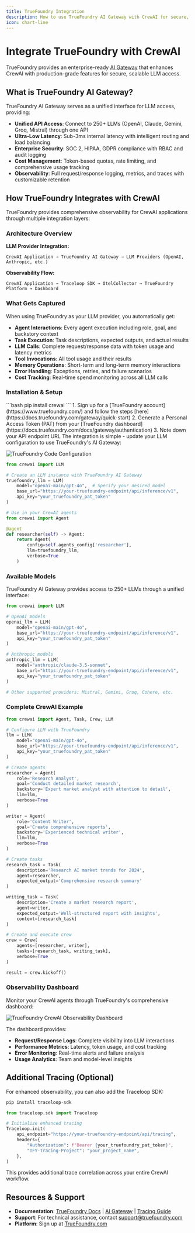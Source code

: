 ```yaml
---
title: TrueFoundry Integration
description: How to use TrueFoundry AI Gateway with CrewAI for secure, high-performance LLM access
icon: chart-line
---
```


# Integrate TrueFoundry with CrewAI

TrueFoundry provides an enterprise-ready [AI Gateway](https://www.truefoundry.com/ai-gateway) that enhances CrewAI with production-grade features for secure, scalable LLM access.

## What is TrueFoundry AI Gateway?

TrueFoundry AI Gateway serves as a unified interface for LLM access, providing:

- **Unified API Access**: Connect to 250+ LLMs (OpenAI, Claude, Gemini, Groq, Mistral) through one API
- **Ultra-Low Latency**: Sub-3ms internal latency with intelligent routing and load balancing  
- **Enterprise Security**: SOC 2, HIPAA, GDPR compliance with RBAC and audit logging
- **Cost Management**: Token-based quotas, rate limiting, and comprehensive usage tracking
- **Observability**: Full request/response logging, metrics, and traces with customizable retention

## How TrueFoundry Integrates with CrewAI

TrueFoundry provides comprehensive observability for CrewAI applications through multiple integration layers:

### Architecture Overview

**LLM Provider Integration:**
```
CrewAI Application → TrueFoundry AI Gateway → LLM Providers (OpenAI, Anthropic, etc.)
```

**Observability Flow:**
```
CrewAI Application → Traceloop SDK → OtelCollector → TrueFoundry Platform → Dashboard
```

### What Gets Captured

When using TrueFoundry as your LLM provider, you automatically get:

- **Agent Interactions**: Every agent execution including role, goal, and backstory context
- **Task Execution**: Task descriptions, expected outputs, and actual results  
- **LLM Calls**: Complete request/response data with token usage and latency metrics
- **Tool Invocations**: All tool usage and their results
- **Memory Operations**: Short-term and long-term memory interactions
- **Error Handling**: Exceptions, retries, and failure scenarios
- **Cost Tracking**: Real-time spend monitoring across all LLM calls

### Installation & Setup

<Steps>
<Step title="Install CrewAI">
```bash
pip install crewai
```
</Step>

<Step title="Get TrueFoundry API Access">
1. Sign up for a [TrueFoundry account](https://www.truefoundry.com/) and follow the steps [here](https://docs.truefoundry.com/gateway/quick-start)
2. Generate a Personal Access Token (PAT) from your [TrueFoundry dashboard](https://docs.truefoundry.com/docs/gateway/authentication)
3. Note down your API endpoint URL
</Step>

<Step title="Configure CrewAI with TrueFoundry">
The integration is simple - update your LLM configuration to use TrueFoundry's AI Gateway:

![TrueFoundry Code Configuration](/images/unified-code-tfy.png)

```python
from crewai import LLM

# Create an LLM instance with TrueFoundry AI Gateway
truefoundry_llm = LLM(
    model="openai-main/gpt-4o",  # Specify your desired model
    base_url="https://your-truefoundry-endpoint/api/inference/v1",
    api_key="your_truefoundry_pat_token"
)

# Use in your CrewAI agents
from crewai import Agent

@agent
def researcher(self) -> Agent:
    return Agent(
        config=self.agents_config['researcher'],
        llm=truefoundry_llm,
        verbose=True
    )
```
</Step>
</Steps>

### Available Models

TrueFoundry AI Gateway provides access to 250+ LLMs through a unified interface:

```python
from crewai import LLM

# OpenAI models
openai_llm = LLM(
    model="openai-main/gpt-4o",
    base_url="https://your-truefoundry-endpoint/api/inference/v1",
    api_key="your_truefoundry_pat_token"
)

# Anthropic models  
anthropic_llm = LLM(
    model="anthropic/claude-3.5-sonnet",
    base_url="https://your-truefoundry-endpoint/api/inference/v1",
    api_key="your_truefoundry_pat_token"
)

# Other supported providers: Mistral, Gemini, Groq, Cohere, etc.
```

### Complete CrewAI Example

```python
from crewai import Agent, Task, Crew, LLM

# Configure LLM with TrueFoundry
llm = LLM(
    model="openai-main/gpt-4o",
    base_url="https://your-truefoundry-endpoint/api/inference/v1", 
    api_key="your_truefoundry_pat_token"
)

# Create agents
researcher = Agent(
    role='Research Analyst',
    goal='Conduct detailed market research',
    backstory='Expert market analyst with attention to detail',
    llm=llm,
    verbose=True
)

writer = Agent(
    role='Content Writer', 
    goal='Create comprehensive reports',
    backstory='Experienced technical writer',
    llm=llm,
    verbose=True
)

# Create tasks
research_task = Task(
    description='Research AI market trends for 2024',
    agent=researcher,
    expected_output='Comprehensive research summary'
)

writing_task = Task(
    description='Create a market research report',
    agent=writer,
    expected_output='Well-structured report with insights',
    context=[research_task]
)

# Create and execute crew
crew = Crew(
    agents=[researcher, writer],
    tasks=[research_task, writing_task],
    verbose=True
)

result = crew.kickoff()
```

### Observability Dashboard

Monitor your CrewAI agents through TrueFoundry's comprehensive dashboard:

![TrueFoundry CrewAI Observability Dashboard](/images/tracing_crewai.png)

The dashboard provides:
- **Request/Response Logs**: Complete visibility into LLM interactions
- **Performance Metrics**: Latency, token usage, and cost tracking  
- **Error Monitoring**: Real-time alerts and failure analysis
- **Usage Analytics**: Team and model-level insights

## Additional Tracing (Optional)

For enhanced observability, you can also add the Traceloop SDK:

```bash
pip install traceloop-sdk
```

```python
from traceloop.sdk import Traceloop

# Initialize enhanced tracing
Traceloop.init(
    api_endpoint="https://your-truefoundry-endpoint/api/tracing",
    headers={
        "Authorization": f"Bearer {your_truefoundry_pat_token}",
        "TFY-Tracing-Project": "your_project_name",
    },
)
```

This provides additional trace correlation across your entire CrewAI workflow.

## Resources & Support

- **Documentation**: [TrueFoundry Docs](https://docs.truefoundry.com/) | [AI Gateway](https://docs.truefoundry.com/docs/ai-gateway) | [Tracing Guide](https://docs.truefoundry.com/docs/tracing/tracing-in-crewai)
- **Support**: For technical assistance, contact [support@truefoundry.com](mailto:support@truefoundry.com)
- **Platform**: Sign up at [TrueFoundry.com](https://www.truefoundry.com/)
